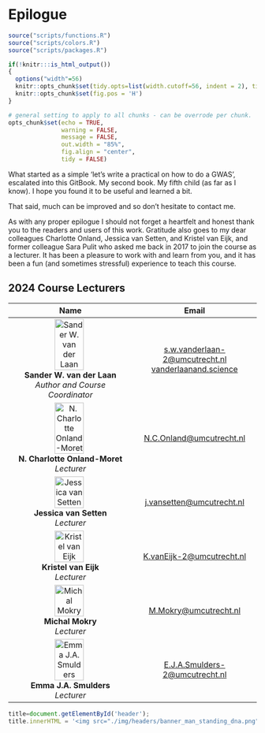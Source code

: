 # Epilogue {#epilogue}
<!-- ![](./img/_headers/banner_man_standing_dna.png){width=100%} -->
```r
source("scripts/functions.R")
source("scripts/colors.R")
source("scripts/packages.R")
```

```r
if(!knitr:::is_html_output())
{
  options("width"=56)
  knitr::opts_chunk$set(tidy.opts=list(width.cutoff=56, indent = 2), tidy = TRUE)
  knitr::opts_chunk$set(fig.pos = 'H')
}
```

```r
# general setting to apply to all chunks - can be overrode per chunk.
opts_chunk$set(echo = TRUE, 
               warning = FALSE, 
               message = FALSE, 
               out.width = "85%", 
               fig.align = "center", 
               tidy = FALSE)
```
What started as a simple 'let's write a practical on how to do a GWAS', escalated into this GitBook. My second book. My fifth child (as far as I know). I hope you found it to be useful and learned a bit. 

That said, much can be improved and so don't hesitate to contact me. 

As with any proper epilogue I should not forget a heartfelt and honest thank you to the readers and users of this work. Gratitude also goes to my dear colleagues Charlotte Onland, Jessica van Setten, and Kristel van Eijk, and former colleague Sara Pulit who asked me back in 2017 to join the course as a lecturer. It has been a pleasure to work with and learn from you, and it has been a fun (and sometimes stressful) experience to teach this course. 

## 2024 Course Lecturers


| **Name**          | **Email**         |
|:-----------------:|:-----------------:|
| <img src="./img/team/sander_vander_laan.png" alt="Sander W. van der Laan" width=50% height=50% style="float: center; margin-right: 5px;" /></br>**Sander W. van der Laan**</br>*Author and Course Coordinator* | [s.w.vanderlaan-2@umcutrecht.nl](mailto:s.w.vanderlaan-2@umcutrecht.nl)</br>[vanderlaanand.science](https://vanderlaanand.science)  |
| <img src="./img/team/charlotte_onland_v2.png" alt="N. Charlotte Onland-Moret" width=50% height=50% style="float: center; margin-right: 5px;" /></br>**N. Charlotte Onland-Moret**</br>*Lecturer* | [N.C.Onland@umcutrecht.nl](mailto:N.C.Onland@umcutrecht.nl)  |
| <img src="./img/team/jessica_van_setten.png" alt="Jessica van Setten" width=50% height=50% style="float: center; margin-right: 5px;" /></br>**Jessica van Setten**</br>*Lecturer* | [j.vansetten@umcutrecht.nl](mailto:j.vansetten@umcutrecht.nl)  |
| <img src="./img/team/kristel_van_eijk.png" alt="Kristel van Eijk" width=50% height=50% style="float: center; margin-right: 5px;" /></br>**Kristel van Eijk**</br>*Lecturer* | [K.vanEijk-2@umcutrecht.nl](mailto:K.vanEijk-2@umcutrecht.nl)  |
| <img src="./img/team/michal_mokry.png" alt="Michal Mokry" width=50% height=50% style="float: center; margin-right: 5px;" /></br>**Michal Mokry**</br>*Lecturer* | [M.Mokry@umcutrecht.nl](mailto:M.Mokry@umcutrecht.nl)  |
| <img src="./img/team/emma_smulders.png" alt="Emma J.A. Smulders" width=50% height=50% style="float: center; margin-right: 5px;" /></br>**Emma J.A. Smulders**</br>*Lecturer* | [E.J.A.Smulders-2@umcutrecht.nl](mailto:E.J.A.Smulders-2@umcutrecht.nl)  |


<!-- lecturers througout the years -->

<!-- Ever since tag team -->

<!-- family -->

```js
title=document.getElementById('header');
title.innerHTML = '<img src="./img/headers/banner_man_standing_dna.png" alt="Epilogue">' + title.innerHTML
```
